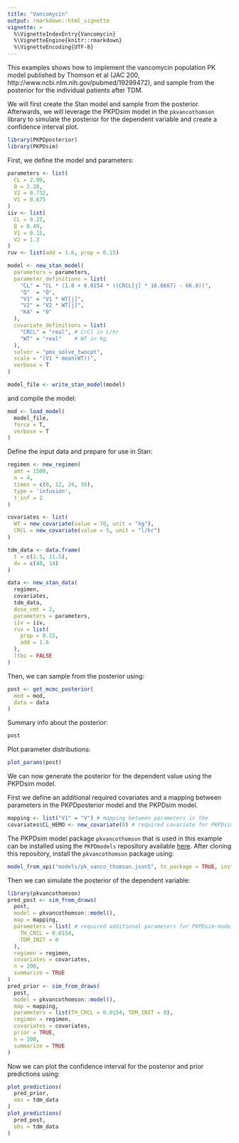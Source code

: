 ```yaml
---
title: "Vancomycin"
output: rmarkdown::html_vignette
vignette: >
  %\VignetteIndexEntry{Vancomycin}
  %\VignetteEngine{knitr::rmarkdown}
  %\VignetteEncoding{UTF-8}
---
```

  
This examples shows how to implement the vancomycin population PK model published by Thomson et al (JAC 200, http://www.ncbi.nlm.nih.gov/pubmed/19299472), and sample from the posterior for the individual patients after TDM.

We will first create the Stan model and sample from the posterior. Afterwards, we will
leverage the PKPDsim model in the `pkvancothomson` library to simulate the posterior
for the dependent variable and create a confidence interval plot.

```r
library(PKPDposterior)
library(PKPDsim)
```

First, we define the model and parameters:

```r
parameters <- list(
  CL = 2.99, 
  Q = 2.28, 
  V2 = 0.732, 
  V1 = 0.675
)
iiv <- list(
  CL = 0.27,
  Q = 0.49, 
  V1 = 0.15, 
  V2 = 1.3
)
ruv <- list(add = 1.6, prop = 0.15)

model <- new_stan_model(
  parameters = parameters,
  parameter_definitions = list(
    "CL" = "CL * (1.0 + 0.0154 * ((CRCL[j] * 16.6667) - 66.0))",
    "Q"  = "Q",
    "V1" = "V1 * WT[j]",
    "V2" = "V2 * WT[j]",
    "KA" = "0" 
  ),
  covariate_definitions = list(
    "CRCL" = "real", # CrCl in L/hr
    "WT" = "real"    # WT in kg
  ),
  solver = "pmx_solve_twocpt",
  scale = "(V1 * mean(WT))",
  verbose = T
)

model_file <- write_stan_model(model)
```

and compile the model:

```r
mod <- load_model(
  model_file, 
  force = T,
  verbose = T
)
```

Define the input data and prepare for use in Stan:

```r
regimen <- new_regimen(
  amt = 1500, 
  n = 4, 
  times = c(0, 12, 24, 36), 
  type = 'infusion',
  t_inf = 2
)

covariates <- list(
  WT = new_covariate(value = 70, unit = "kg"),
  CRCL = new_covariate(value = 5, unit = "l/hr")
)

tdm_data <- data.frame(
  t = c(2.5, 11.5), 
  dv = c(40, 14)
)

data <- new_stan_data(
  regimen,
  covariates, 
  tdm_data,
  dose_cmt = 2,
  parameters = parameters,
  iiv = iiv,
  ruv = list(
    prop = 0.15,
    add = 1.6
  ),
  ltbs = FALSE
)
```

Then, we can sample from the posterior using:

```r
post <- get_mcmc_posterior(
  mod = mod,
  data = data
)
```

Summary info about the posterior:

```r
post
```

Plot parameter distributions:

```r
plot_params(post)
```

We can now generate the posterior for the dependent value using the PKPDsim model.

First we define an additional required covariates and a mapping between parameters
in the PKPDposterior model and the PKPDsim model.

```r
mapping <- list("V1" = "V") # mapping between parameters in the 
covariates$CL_HEMO <- new_covariate(0) # required covariate for PKPDsim model
```

The PKPDsim model package `pkvancothomson` that is used in this example can be 
installed using the `PKPDmodels` repository available [here](https://github.com/InsightRX/PKPDmodels). After cloning this repository,
install the `pkvancothomson` package using:

```r
model_from_api("models/pk_vanco_thomson.json5", to_package = TRUE, install_all = TRUE)
```

Then we can simulate the posterior of the dependent variable: 

```r
library(pkvancothomson)
pred_post <- sim_from_draws(
  post, 
  model = pkvancothomson::model(),
  map = mapping,
  parameters = list( # required additional parameters for PKPDsim-model
    TH_CRCL = 0.0154, 
    TDM_INIT = 0
  ),
  regimen = regimen,
  covariates = covariates,
  n = 200,
  summarize = TRUE
)
pred_prior <- sim_from_draws(
  post, 
  model = pkvancothomson::model(), 
  map = mapping,
  parameters = list(TH_CRCL = 0.0154, TDM_INIT = 0),
  regimen = regimen,
  covariates = covariates,
  prior = TRUE,
  n = 200,
  summarize = TRUE
)
```

Now we can plot the confidence interval for the posterior and prior predictions using:

```r
plot_predictions(
  pred_prior, 
  obs = tdm_data
)
plot_predictions(
  pred_post, 
  obs = tdm_data
)
```
